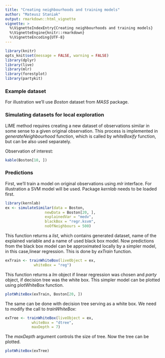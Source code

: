 ```yaml
---
title: "Creating neighbourhoods and training models"
author: "Mateusz Staniak"
output: rmarkdown::html_vignette
vignette: >
  %\VignetteIndexEntry{Creating neighbourhoods and training models}
  %\VignetteEngine{knitr::rmarkdown}
  %\VignetteEncoding{UTF-8}
---
```


```r
library(knitr)
opts_knit$set(message = FALSE, warning = FALSE)
library(dplyr)
library(live)
library(mlr)
library(forestplot)
library(partykit)
```

### Example dataset

<!-- The _live_ package contains a subset of data on PISA tests provided by OECD. -->
<!-- It's called _actionTimeScoreMathRand1C_. -->
For illustration we'll use _Boston_ dataset from _MASS_ package. 

### Simulating datasets for local exploration

LIME method requires creating a new dataset of observations similar in some sense to a given original observation.
This process is implemented in _generateNeighbourhood_ function, which is called by _whiteBoxify_ function, but can be also used separately.

Observation of interest:

```r
kable(Boston[10, ])
```

### Predictions

First, we'll train a model on original observations using _mlr_ interface.
For illustration a SVM model will be used.
Package _kernlab_ needs to be loaded first.

```r
library(kernlab)
ex <- simulateSimilar(data = Boston,
                  newData = Boston[20, ],
                  explainedVar = "medv",
                  blackBox = "regr.ksvm",
                  noOfNeighbours = 500)
```

This function returns a _list_, which contains generated dataset, name of the explained variable and a name of used black box model. 
Now predictions from the black box model can be approximated locally by a simpler model, in this case,linear regression.
This is done by _exTrain_ function.

```r
exTrain <- trainWhiteBox(liveObject = ex,
			 whiteBox = "reg")
```

This function returns a _lm_ object if linear regression was chosen and _party_ object, if decision tree was the white box.
This simpler model can be plotted using plotWhiteBox function.

```r
plotWhiteBox(exTrain, Boston[20, ])
```

The same can be done with decision tree serving as a white box.
We need to modify the call to _trainWhiteBox_:

```r
exTree <- trainWhiteBox(liveObject = ex,
			whiteBox = "dtree",
			maxDepth = 7)
```


The _maxDepth_ argument controls the size of tree.
Now the tree can be plotted.

```r
plotWhiteBox(exTree)
```
